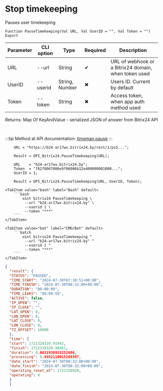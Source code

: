 ﻿---
sidebar_position: 8
---


# Stop timekeeping
 Pauses user timekeeping



`Function PauseTimekeeping(Val URL, Val UserID = "", Val Token = "") Export`

  | Parameter | CLI option | Type | Required | Description |
  |-|-|-|-|-|
  | URL | --url | String | &#x2714; | URL of webhook or a Bitrix24 domain, when token used |
  | UserID | --userid | String, Number | &#x2716; | Users ID. Current by default |
  | Token | --token | String | &#x2716; | Access token, when app auth method used |

  
  Returns:  Map Of KeyAndValue - serialized JSON of answer from Bitrix24 API

<br/>

:::tip
Method at API documentation: [timeman.pause](https://dev.1c-bitrix.ru/rest_help/timeman/base/timeman_pause.php)
:::
<br/>



```bsl title="1C:Enterprise/OneScript code example"
    URL = "https://b24-ar17wx.bitrix24.by/rest/1/ps5...";

    Result = OPI_Bitrix24.PauseTimekeeping(URL);

    URL    = "b24-ar17wx.bitrix24.by";
    Token  = "762f8067006e9f06006b12e400000001000...";
    UserID = 1;

    Result = OPI_Bitrix24.PauseTimekeeping(URL, UserID, Token);
```
 

 <Tabs>
  
    <TabItem value="bash" label="Bash" default>
        ```bash
            oint bitrix24 PauseTimekeeping \
             --url "b24-ar17wx.bitrix24.by" \
             --userid 1 \
             --token "***"
        ```
    </TabItem>
  
    <TabItem value="bat" label="CMD/Bat" default>
        ```batch
            oint bitrix24 PauseTimekeeping ^
             --url "b24-ar17wx.bitrix24.by" ^
             --userid 1 ^
             --token "***"
        ```
    </TabItem>
</Tabs>


```json title="Result"
{
  "result": {
  "STATUS": "PAUSED",
  "TIME_START": "2024-07-30T07:10:51+00:00",
  "TIME_FINISH": "2024-07-30T08:32:00+00:00",
  "DURATION": "00:00:00",
  "TIME_LEAKS": "00:09:59",
  "ACTIVE": false,
  "IP_OPEN": "",
  "IP_CLOSE": "",
  "LAT_OPEN": 0,
  "LON_OPEN": 0,
  "LAT_CLOSE": 0,
  "LON_CLOSE": 0,
  "TZ_OFFSET": 10800
  },
  "time": {
  "start": 1722328320.91942,
  "finish": 1722328320.98461,
  "duration": 0.0651938915252686,
  "processing": 0.0352118015289307,
  "date_start": "2024-07-30T08:32:00+00:00",
  "date_finish": "2024-07-30T08:32:00+00:00",
  "operating_reset_at": 1722328920,
  "operating": 0
  }
  }
```
